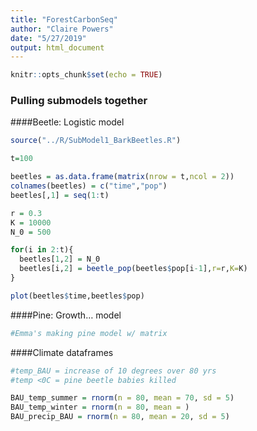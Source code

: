 ```yaml
---
title: "ForestCarbonSeq"
author: "Claire Powers"
date: "5/27/2019"
output: html_document
---
```


```r
knitr::opts_chunk$set(echo = TRUE)
```

### Pulling submodels together

####Beetle: Logistic model
```r
source("../R/SubModel1_BarkBeetles.R")

t=100

beetles = as.data.frame(matrix(nrow = t,ncol = 2))
colnames(beetles) = c("time","pop")
beetles[,1] = seq(1:t)

r = 0.3
K = 10000
N_0 = 500

for(i in 2:t){
  beetles[1,2] = N_0
  beetles[i,2] = beetle_pop(beetles$pop[i-1],r=r,K=K)
}

plot(beetles$time,beetles$pop)
```

####Pine: Growth... model
```r

#Emma's making pine model w/ matrix

```

####Climate dataframes
```r

#temp_BAU = increase of 10 degrees over 80 yrs
#temp <0C = pine beetle babies killed

BAU_temp_summer = rnorm(n = 80, mean = 70, sd = 5)
BAU_temp_winter = rnorm(n = 80, mean = )
BAU_precip_BAU = rnorm(n = 80, mean = 20, sd = 5)

```



